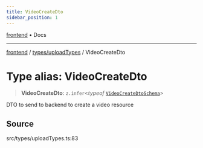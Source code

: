 ```yaml
---
title: VideoCreateDto
sidebar_position: 1
---
```


[frontend](../../..) • Docs

***

[frontend](../../..) / [types/uploadTypes](..) / VideoCreateDto

# Type alias: VideoCreateDto

> **VideoCreateDto**: `z.infer`\<*typeof* [`VideoCreateDtoSchema`](../variables/VideoCreateDtoSchema)\>

DTO to send to backend to create a video resource

## Source

src/types/uploadTypes.ts:83
